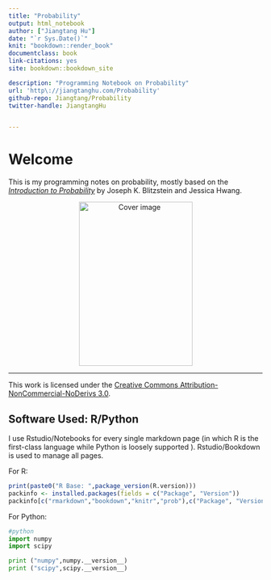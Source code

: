 ```yaml
---
title: "Probability"
output: html_notebook
author: ["Jiangtang Hu"]
date: "`r Sys.Date()`"
knit: "bookdown::render_book"
documentclass: book
link-citations: yes
site: bookdown::bookdown_site

description: "Programming Notebook on Probability"
url: 'http\://jiangtanghu.com/Probability'
github-repo: Jiangtang/Probability
twitter-handle: JiangtangHu


---
```





# Welcome {-}

This is my programming notes on probability, mostly based on the [*Introduction to Probability*][1] by Joseph K. Blitzstein and Jessica Hwang. 

<p style="text-align:center"> <img src="images/JosephBlitzstein.jpg" width="225" height="325" alt="Cover image" /> </p>


----
This work is licensed under the [Creative Commons Attribution-NonCommercial-NoDerivs 3.0](http://creativecommons.org/licenses/by-nc-nd/3.0/us/). 

## Software Used: R/Python {-}

I use Rstudio/Notebooks for every single markdown page (in which R is the first-class language while Python is loosely supported ). Rstudio/Bookdown is used to manage all pages.  

For R:

```r
print(paste0("R Base: ",package_version(R.version)))
packinfo <- installed.packages(fields = c("Package", "Version"))
packinfo[c("rmarkdown","bookdown","knitr","prob"),c("Package", "Version")]
```

For Python:

```python
#python
import numpy
import scipy

print ("numpy",numpy.__version__)
print ("scipy",scipy.__version__)
```






[1]: https://www.amazon.com/gp/product/1466575573/